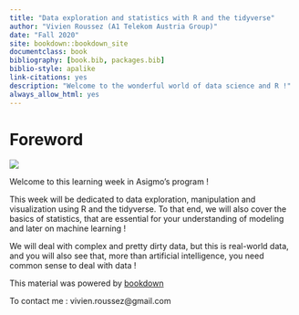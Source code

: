 ```yaml
--- 
title: "Data exploration and statistics with R and the tidyverse"
author: "Vivien Roussez (A1 Telekom Austria Group)"
date: "Fall 2020"
site: bookdown::bookdown_site
documentclass: book
bibliography: [book.bib, packages.bib]
biblio-style: apalike
link-citations: yes
description: "Welcome to the wonderful world of data science and R !"
always_allow_html: yes
---
```


# Foreword

![](img/asigmo.png)

Welcome to this learning week in Asigmo's program ! 


This week will be dedicated to data exploration, manipulation and visualization using R and the tidyverse. To that end, we will also cover the basics of statistics, that are essential for your understanding of modeling and later on machine learning !


We will deal with complex and pretty dirty data, but this is real-world data, and you will also see that, more than artificial intelligence, you need common sense to deal with data !


This material was powered by [bookdown](https://bookdown.org/home/)

To contact me : vivien.roussez@gmail.com